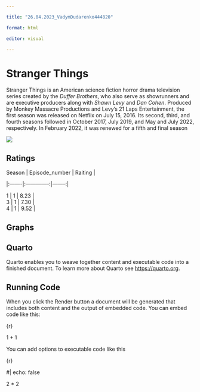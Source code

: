 ```yaml
---

title: "26.04.2023_VadymDudarenko444820"

format: html

editor: visual

---
```


# Stranger Things


Stranger Things is an American science fiction horror drama television series created by the *Duffer Brothers*, who also serve as showrunners and are executive producers along with *Shawn Levy* and *Dan Cohen*. Produced by Monkey Massacre Productions and Levy's 21 Laps Entertainment, the first season was released on Netflix on July 15, 2016. Its second, third, and fourth seasons followed in October 2017, July 2019, and May and July 2022, respectively. In February 2022, it was renewed for a fifth and final season


![](https://en.wikipedia.org/wiki/Stranger_Things#/media/File:Stranger_Things_logo.png)

## Ratings


| Season | Episode_number | Raiting |

|:-------|:--------------:|--------:|

| 1      |       1        |    8.23 |

| 3      |       1        |    7.30 |

| 4      |       1        |    9.52 |



## Graphs

## Quarto


Quarto enables you to weave together content and executable code into a finished document. To learn more about Quarto see <https://quarto.org>.


## Running Code


When you click the Render button a document will be generated that includes both content and the output of embedded code. You can embed code like this:


{r}

1 + 1


You can add options to executable code like this


{r}

#| echo: false

2 * 2
